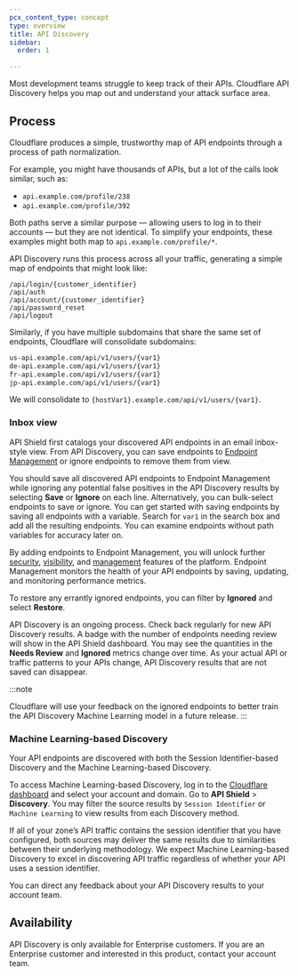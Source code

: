 ```yaml
---
pcx_content_type: concept
type: overview
title: API Discovery
sidebar:
  order: 1

---
```



Most development teams struggle to keep track of their APIs. Cloudflare API Discovery helps you map out and understand your attack surface area.

## Process

Cloudflare produces a simple, trustworthy map of <GlossaryTooltip term="API endpoint">API endpoints</GlossaryTooltip> through a process of path normalization.

For example, you might have thousands of APIs, but a lot of the calls look similar, such as:

- `api.example.com/profile/238`
- `api.example.com/profile/392`

Both paths serve a similar purpose — allowing users to log in to their accounts — but they are not identical. To simplify your endpoints, these examples might both map to `api.example.com/profile/*`.

API Discovery runs this process across all your traffic, generating a simple map of endpoints that might look like:

```
/api/login/{customer_identifier}
/api/auth
/api/account/{customer_identifier}
/api/password_reset
/api/logout
```

Similarly, if you have multiple subdomains that share the same set of endpoints, Cloudflare will consolidate subdomains:

```txt
us-api.example.com/api/v1/users/{var1}
de-api.example.com/api/v1/users/{var1}
fr-api.example.com/api/v1/users/{var1}
jp-api.example.com/api/v1/users/{var1}
```

We will consolidate to `{hostVar1}.example.com/api/v1/users/{var1}`.

<Render file="blog-post" />

### Inbox view

API Shield first catalogs your discovered API endpoints in an email inbox-style view. From API Discovery, you can save endpoints to [Endpoint Management](/api-shield/management-and-monitoring/) or ignore endpoints to remove them from view.

You should save all discovered API endpoints to Endpoint Management while ignoring any potential false positives in the API Discovery results by selecting **Save** or **Ignore** on each line. Alternatively, you can bulk-select endpoints to save or ignore. You can get started with saving endpoints by saving all endpoints with a variable. Search for `var1` in the search box and add all the resulting endpoints. You can examine endpoints without path variables for accuracy later on.

By adding endpoints to Endpoint Management, you will unlock further [security](/api-shield/security/), [visibility](/api-shield/management-and-monitoring/#endpoint-analysis), and [management](/api-shield/management-and-monitoring/) features of the platform. Endpoint Management monitors the health of your API endpoints by saving, updating, and monitoring performance metrics.

To restore any errantly ignored endpoints, you can filter by **Ignored** and select **Restore**.

API Discovery is an ongoing process. Check back regularly for new API Discovery results. A badge with the number of endpoints needing review will show in the API Shield dashboard. You may see the quantities in the **Needs Review** and **Ignored** metrics change over time. As your actual API or traffic patterns to your APIs change, API Discovery results that are not saved can disappear.

:::note

Cloudflare will use your feedback on the ignored endpoints to better train the API Discovery Machine Learning model in a future release. 
:::

### Machine Learning-based Discovery

Your API endpoints are discovered with both the Session Identifier-based Discovery and the Machine Learning-based Discovery.

To access Machine Learning-based Discovery, log in to the [Cloudflare dashboard](https://dash.cloudflare.com/) and select your account and domain. Go to **API Shield** > **Discovery**. You may filter the source results by `Session Identifier` or `Machine Learning` to view results from each Discovery method.

If all of your zone’s API traffic contains the <GlossaryTooltip term="session identifier">session identifier</GlossaryTooltip> that you have configured, both sources may deliver the same results due to similarities between their underlying methodology. We expect Machine Learning-based Discovery to excel in discovering API traffic regardless of whether your API uses a session identifier.

You can direct any feedback about your API Discovery results to your account team.

## Availability

API Discovery is only available for Enterprise customers. If you are an Enterprise customer and interested in this product, contact your account team.
